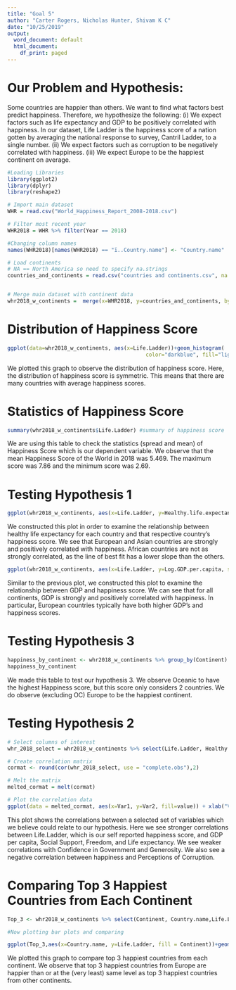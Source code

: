 ---
title: "Goal 5"
author: "Carter Rogers, Nicholas Hunter, Shivam K C"
date: "10/25/2019"
output:
  word_document: default
  html_document:
    df_print: paged
---
# Our Problem and Hypothesis:

Some countries are happier than others. We want to find what factors best predict happiness. Therefore, we hypothesize the following:
(i) We expect factors such as life expectancy and GDP to be positively correlated with happiness. In our dataset, Life Ladder is the happiness score of a nation gotten by averaging the national response to survey, Cantril Ladder, to a single number. (ii) We expect factors such as corruption to be negatively correlated with happiness. (iii) We expect Europe to be the happiest continent on average.


```{r}
#Loading Libraries
library(ggplot2)
library(dplyr)
library(reshape2)
```

```{r}
# Import main dataset 
WHR = read.csv("World_Happiness_Report_2008-2018.csv")

# Filter most recent year
WHR2018 = WHR %>% filter(Year == 2018)

#Changing column names
names(WHR2018)[names(WHR2018) == "ï..Country.name"] <- "Country.name"

# Load continents
# NA == North America so need to specify na.strings
countries_and_continents = read.csv("countries and continents.csv", na.strings="N/A")


# Merge main dataset with continent data
whr2018_w_continents =  merge(x=WHR2018, y=countries_and_continents, by.x='Country.name', by.y='name')
```

# Distribution of Happiness Score

```{r}
ggplot(data=whr2018_w_continents, aes(x=Life.Ladder))+geom_histogram(
                                            color="darkblue", fill="lightblue")+ggtitle("Histogram of Happiness Score")+xlab("Happiness Score") #histogram code
```

We plotted this graph to observe the distribution of happiness score. Here, the distribution of happiness score is symmetric. This means that there are many countries with average happiness scores.

# Statistics of Happiness Score
```{r}
summary(whr2018_w_continents$Life.Ladder) #summary of happiness score
```

We are using this table to check the statistics (spread and mean) of Happiness Score which is our dependent variable. We observe that the mean Happiness Score of the World in 2018 was 5.469. The maximum score was 7.86 and the minimum score was 2.69.

# Testing Hypothesis 1

```{r}
ggplot(whr2018_w_continents, aes(x=Life.Ladder, y=Healthy.life.expectancy.at.birth, shape=Continent, color=Continent))+geom_point()+ggtitle("Ladder vs. Healthy life expectancy, by Continent")+geom_smooth(method=lm, se=FALSE) #Relationship between happiness score and life expectancy among different continents.
```

We constructed this plot in order to examine the relationship between healthy life expectancy for each country and that respective country's happiness score. We see that European and Asian countries are strongly and positively correlated with happiness. African countries are not as strongly correlated, as the line of best fit has a lower slope than the others.

```{r}
ggplot(whr2018_w_continents, aes(x=Life.Ladder, y=Log.GDP.per.capita, shape=Continent, color=Continent))+geom_point()+ggtitle("Ladder vs. GDP, by Continent")+geom_smooth(method=lm, se=FALSE) #Relationship between happiness score and GDP among different continents.
```

Similar to the previous plot, we constructed this plot to examine the relationship between GDP and happiness score. We can see that for all continents, GDP is strongly and positively correlated with happiness. In particular, European countries typically have both higher GDP's and happiness scores.

# Testing Hypothesis 3
```{r}
happiness_by_continent <- whr2018_w_continents %>% group_by(Continent) %>% summarise(count = n(), ladder_avg = mean(Life.Ladder)) #piping to get average happiness scores for each continent.
happiness_by_continent
```

We made this table to test our hypothesis 3. We observe Oceanic to have the highest Happiness score, but this score only considers 2 countries. We do observe (excluding OC) Europe to be the happiest continent.

# Testing Hypothesis 2

```{r}
# Select columns of interest
whr_2018_select = whr2018_w_continents %>% select(Life.Ladder, Healthy.life.expectancy.at.birth, Freedom.to.make.life.choices, Generosity, Perceptions.of.corruption, Generosity, Social.support, Log.GDP.per.capita, Confidence.in.national.government)

# Create correlation matrix
cormat <- round(cor(whr_2018_select, use = "complete.obs"),2)

# Melt the matrix
melted_cormat = melt(cormat)

# Plot the correlation data
ggplot(data = melted_cormat, aes(x=Var1, y=Var2, fill=value)) + xlab("Variable 1") + ylab("Variable 2") + ggtitle("Correlation Matrix") + geom_tile()+theme(axis.text.x=element_text(angle=90, hjust=1)) + scale_fill_gradient(low = "blue", high = "orange")
```
This plot shows the correlations between a selected set of variables which we believe could relate to our hypothesis. Here we see stronger correlations between Life.Ladder, which is our self reported happiness score, and GDP per capita, Social Support, Freedom, and Life expectancy. We see weaker correlations with Confidence in Government and Generosity. We also see a negative correlation between happiness and Perceptions of Corruption.



# Comparing Top 3 Happiest Countries from Each Continent

```{r}
Top_3 <- whr2018_w_continents %>% select(Continent, Country.name,Life.Ladder) %>% group_by(Continent)%>% arrange(desc(Life.Ladder), .by_group = TRUE)%>% slice(1:3) #getting the table

#Now plotting bar plots and comparing

ggplot(Top_3,aes(x=Country.name, y=Life.Ladder, fill = Continent))+geom_bar(stat='identity')+coord_flip()+facet_wrap(~Continent,ncol=1,scales = 'free_y')
```

We plotted this graph to compare top 3 happiest countries from each continent. We observe that top 3 happiest countries from Europe are happier than or at the (very least) same level as top 3 happiest countries from other continents. 

